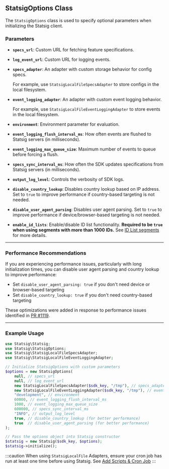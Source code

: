 ## StatsigOptions Class

The `StatsigOptions` class is used to specify optional parameters when initializing the Statsig client.

### Parameters

- **`specs_url`**: 
  Custom URL for fetching feature specifications.

- **`log_event_url`**:
  Custom URL for logging events.

- **`specs_adapter`**: 
  An adapter with custom storage behavior for config specs. 
  
  For example, use `StatsigLocalFileSpecsAdapter` to store configs in the local filesystem.

- **`event_logging_adapter`**:
  An adapter with custom event logging behavior.
  
  For example, use `StatsigLocalFileEventLoggingAdapter` to store events in the local filesystem.

- **`environment`**: 
  Environment parameter for evaluation.

- **`event_logging_flush_interval_ms`**: 
  How often events are flushed to Statsig servers (in milliseconds).

- **`event_logging_max_queue_size`**:
  Maximum number of events to queue before forcing a flush.

- **`specs_sync_interval_ms`**:
  How often the SDK updates specifications from Statsig servers (in milliseconds).

- **`output_log_level`**: 
  Controls the verbosity of SDK logs.

- **`disable_country_lookup`**: 
  Disables country lookup based on IP address. Set to `true` to improve performance if country-based targeting is not needed.

- **`disable_user_agent_parsing`**: 
  Disables user agent parsing. Set to `true` to improve performance if device/browser-based targeting is not needed.

- **`enable_id_lists`**: 
  Enable/disable ID list functionality. **Required to be `true` when using segments with more than 1000 IDs.** See [ID List segments](/segments/add-id-list) for more details.

---

### Performance Recommendations

If you are experiencing performance issues, particularly with long initialization times, you can disable user agent parsing and country lookup to improve performance:

- Set `disable_user_agent_parsing: true` if you don't need device or browser-based targeting
- Set `disable_country_lookup: true` if you don't need country-based targeting

These optimizations were added in response to performance issues identified in [PR #1119](https://github.com/statsig-io/private-statsig-server-core/pull/1119).

---

### Example Usage

```php
use Statsig\Statsig;
use Statsig\StatsigOptions;
use Statsig\StatsigLocalFileSpecsAdapter;
use Statsig\StatsigLocalFileEventLoggingAdapter;

// Initialize StatsigOptions with custom parameters
$options = new StatsigOptions(
    null, // specs_url
    null, // log_event_url
    new StatsigLocalFileSpecsAdapter($sdk_key, "/tmp"), // specs_adapter
    new StatsigLocalFileEventLoggingAdapter($sdk_key, "/tmp"), // event_logging_adapter
    "development", // environment
    60000, // event_logging_flush_interval_ms
    1000, // event_logging_max_queue_size
    600000, // specs_sync_interval_ms
    "INFO", // output_log_level
    true, // disable_country_lookup (for better performance)
    true  // disable_user_agent_parsing (for better performance)
);

// Pass the options object into Statsig constructor
$statsig = new Statsig($sdk_key, $options);
$statsig->initialize();
```

:::caution
When using `StatsigLocalFile` Adapters, ensure your cron job has run at least one time before using Statsig.
See [Add Scripts & Cron Job](#2-add-scripts--cron-job)
:::
